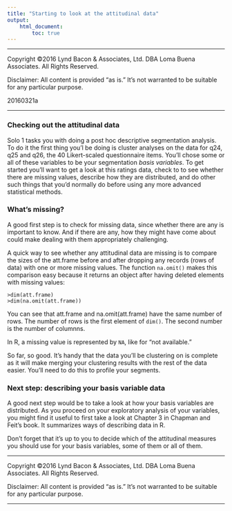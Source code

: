 ```yaml
---
title: "Starting to look at the attitudinal data"
output: 
    html_document:
        toc: true
---
```

_ _ _
Copyright ©2016 Lynd Bacon & Associates, Ltd. DBA Loma Buena Associates.  All Rights Reserved.

Disclaimer:  All content is provided "as is." It's not warranted to be suitable for any particular purpose.

20160321a

_ _ _

### Checking out the attitudinal data

Solo 1 tasks you with doing a post hoc descriptive segmentation analysis.  To do it the first thing you'l be doing is cluster analyses on the data for q24, q25 and q26, the 40 Likert-scaled questionnaire items.  You'll chose some or all of these variables to be your segmentation *basis variables*.  To get started you'll want to get a look at this ratings data, check to to see whether there are missing values, describe how they are distributed, and do other such things that you'd normally do before using any more advanced statistical methods. 

### What's missing?

 A good first step is to check for missing data, since whether there are any is important to know.  And if there are any, how they might have come about could make dealing with them appropriately challenging.

A quick way to see whether any attitudinal data are missing is to compare the sizes of the att.frame before and after dropping any records (rows of data) with one or more missing values.  The function `na.omit()` makes this comparison easy because it returns an object after having deleted elements with missing values:

```
>dim(att.frame)
>dim(na.omit(att.frame))
```
You can see that att.frame and na.omit(att.frame) have the same number of rows.  The number of rows is the first element of `dim()`.  The second number is the number of columnns.

In R, a missing value is represented by `NA`, like for "not available."

So far, so good.  It's handy that the data you'll be clustering on is complete as it will make merging your clustering results with the rest of the data easier. You'll need to do this to profile your segments.

### Next step: describing your basis variable data

A good next step would be to take a look at how your basis variables are distributed.  As you proceed on your exploratory analysis of your variables, you might find it useful to first take a look at Chapter 3 in Chapman and Feit's book.  It summarizes ways of describing data in R.

Don't forget that it's up to you to decide which of the attitudinal measures you should use for your basis variables, some of them or all of them.

_ _ _
Copyright ©2016 Lynd Bacon & Associates, Ltd. DBA Loma Buena Associates.  All Rights Reserved.

Disclaimer:  All content is provided "as is." It's not warranted to be suitable for any particular purpose.

_ _ _




